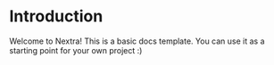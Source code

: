 # Introduction
 
Welcome to Nextra! This is a basic docs template. You can use it as a starting point for your own project :)
